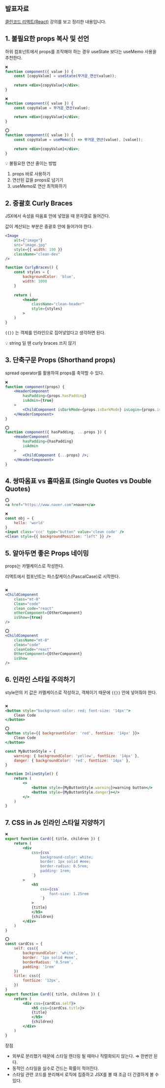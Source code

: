 ## 발표자료


[클린코드 리액트(React)](https://www.udemy.com/course/clean-code-react/learn/lecture/40031490?start=136#reviews)
강의를 보고 정리한 내용입니다.


## 1. 불필요한 props 복사 및 선언

하위 컴포넌트에서 props를 조작해야 하는 경우 useState 보다는 useMemo 사용을 추천한다.

```jsx
❌
function component({ value }) {
	const [copyValue] = useState(무거운_연산(value));
	
	return <div>{copyValue}</div>;
}

❌
function component({ value }) {
	const copyValue = 무거운_연산(value);
	
	return <div>{copyValue}</div>;
}
```

```jsx
⭕️
function component({ value }) {
	const copyValue = useMemo(() => 무거운_연산(value), [value]);
	
	return <div>{copyValue}</div>;
}
```

<aside>
💡 불필요한 연산 줄이는 방법

1. props 바로 사용하기
2. 연산된 값을 props로 넘기기
3. useMemo로 연산 최적화하기

</aside>

## 2. 중괄호 Curly Braces

JSX에서 속성을 따옴표 안에 넣었을 때 문자열로 들어간다. 

값이 계산되는 부분은 중괄호 안에 들어가야 한다.

```jsx
<Image
	alt={"image"}
	src="image.jpg"
	style={{ width: 100 }}
	className="clean-dev"
/>
```

```jsx
function CurlyBraces() {
	const styles = {
		backgroundColor: 'blue',
		width: 1000
	}
	
	return (
		<header
			className="clean-header"
			style={styles}
		>
	)
}
```

`{{}}` 는 객체를 인라인으로 집어넣었다고 생각하면 된다.

<aside>
💡 string 일 땐 curly braces 쓰지 않기

</aside>

## 3. 단축구문 Props (Shorthand props)

spread operator를 활용하여 props를 축약할 수 있다.

```jsx
❌
function component(props) {
	<HeaderComponent 
		hasPadding={props.hasPadding} 
		isAdmin={true}
	>
		<ChildComponent isDarkMode={props.isDarkMode} isLogin={props.isLogin} />;
	</HeaderComponent>
}

⭕️
function component({ hasPadding, ...props }) {
	<HeaderComponent 
		hasPadding={hasPadding} 
		isAdmin
	>
		<ChildComponent {...props} />;
	</HeaderComponent>
}
```

## 4. 쌍따옴표 vs 홀따옴표 (Single Quotes vs Double Quotes)

```jsx
⭕️
<a href="https://www.naver.com">naver</a>

❌
const obj = {
	hello: 'world'
}
<input class='ccc' type="button" value='clean code' />
<Clean style={{ backgroundPosition: "left" }} />
```

## 5. 알아두면 좋은 Props 네이밍

props는 카멜케이스로 작성한다.

리액트에서 컴포넌트는 파스칼케이스(PascalCase)로 시작한다.

```jsx

❌
<ChildComponent
	class="mt-0"
	Clean="code"
	clean_code="react"
	otherComponent={OtherComponent}
	isShow={true}
/>

⭕️
<ChildComponent
	className="mt-0"
	clean="code"
	cleanCode="react"
	OtherComponent={OtherComponent}
	isShow
/>
```

## 6. 인라인 스타일 주의하기

style안의 키 값은 카멜케이스로 작성하고, 객체이기 때문에 `{{}}` 안에 넣어줘야 한다.

```jsx

❌
<button style="backgrount-color: red; font-size: '14px'">
	Clean Code
</button>

⭕️
<button style={{ backgrountColor: 'red', fontSize: '14px' }}>
	Clean Code
</button>
```

```jsx
const MyButtonStyle = {
	warning: { backgroundColor: 'yellow', fontSize: '14px' },
	danger: { backgroundColor: 'red', fontSize: '14px' },
}

function InlineStyle() {
	return (
		<>
			<button style={MyButtonStyle.warning}>warning button</>
			<button style={MyButtonStyle.danger}></>
		</>
	)
}
```

## 7. CSS in Js 인라인 스타일 지양하기

```jsx
❌
export function Card({ title, children }) {
	return (
		<div 
			css={css`
				background-color: white;
				border: 1px solid #eee;
				border-radius: 0.5rem;
				padding: 1rem;
			`}
		>
			<h5
				css={css`
					font-size: 1.25rem
				`}
			>
			{title}
			</h5>
			{children}
		</div>
	)
}

⭕️
const cardCss = {
	self: css({
		backgroundColor: 'white',
		border: '1px solid #eee',
		borderRadius: '0.5rem',
		padding: '1rem'
	})
	title: css({
		fontSize: '12px',
	})
}
export function Card({ title, children }) {
	return (
		<div css={cardCss.self}>
			<h5 css={cardCss.title}>
			{title}
			</h5>
			{children}
		</div>
	)
}
```

장점

- 외부로 분리했기 때문에 스타일 렌더링 될 때마나 직렬화되지 않는다. ⇒ 한번만 된다.
- 동적인 스타일을 실수로 건드는 확률이 적어진다.
- 스타일 관련 코드를 분리해서 로직에 집중하고 JSX를 볼 때 조금 더 간결하게 볼 수 있다.
